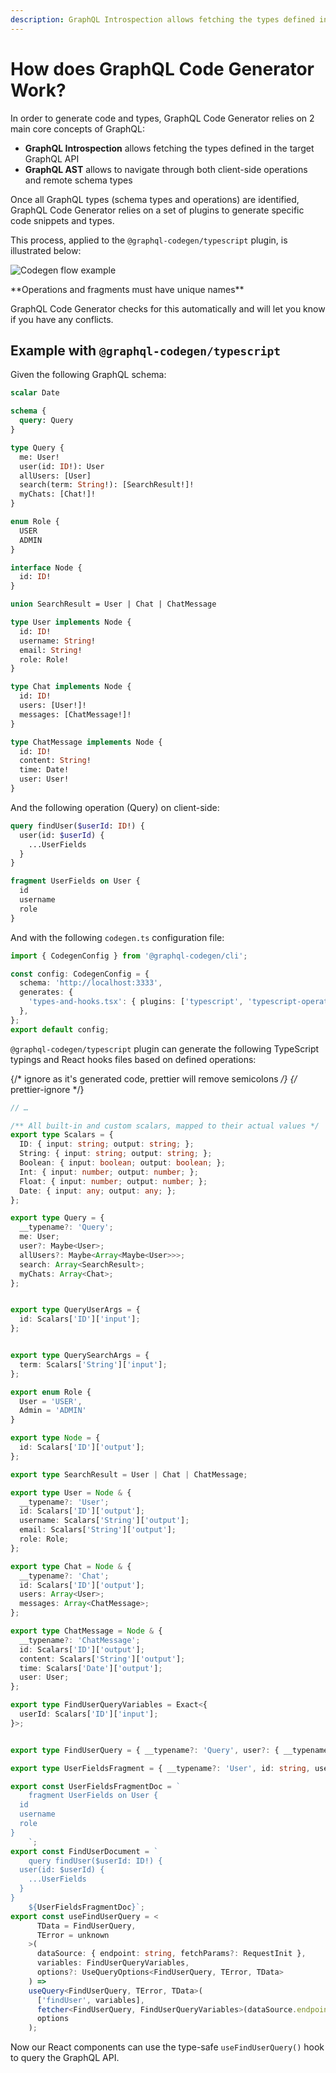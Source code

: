 ```yaml
---
description: GraphQL Introspection allows fetching the types defined in the target GraphQL API. GraphQL AST allows to navigate through both client-side operations and remote schema types.
---
```

# How does GraphQL Code Generator Work?

In order to generate code and types, GraphQL Code Generator relies on 2 main core concepts of GraphQL:

- **GraphQL Introspection** allows fetching the types defined in the target GraphQL API
- **GraphQL AST** allows to navigate through both client-side operations and remote schema types

Once all GraphQL types (schema types and operations) are identified, GraphQL Code Generator relies on a set of plugins to generate specific code snippets and types.

This process, applied to the `@graphql-codegen/typescript` plugin, is illustrated below:

![Codegen flow example](/assets/illustrations/codegen_flow1.png)


<Callout>
**Operations and fragments must have unique names**

GraphQL Code Generator checks for this automatically and will let you know if you have any conflicts.
</Callout>

## Example with `@graphql-codegen/typescript`

Given the following GraphQL schema:

```graphql filename="schema.graphql"
scalar Date

schema {
  query: Query
}

type Query {
  me: User!
  user(id: ID!): User
  allUsers: [User]
  search(term: String!): [SearchResult!]!
  myChats: [Chat!]!
}

enum Role {
  USER
  ADMIN
}

interface Node {
  id: ID!
}

union SearchResult = User | Chat | ChatMessage

type User implements Node {
  id: ID!
  username: String!
  email: String!
  role: Role!
}

type Chat implements Node {
  id: ID!
  users: [User!]!
  messages: [ChatMessage!]!
}

type ChatMessage implements Node {
  id: ID!
  content: String!
  time: Date!
  user: User!
}
```

And the following operation (Query) on client-side:

```graphql filename="operation.graphql"
query findUser($userId: ID!) {
  user(id: $userId) {
    ...UserFields
  }
}

fragment UserFields on User {
  id
  username
  role
}
```

And with the following `codegen.ts` configuration file:

```ts filename="codegen.ts"
import { CodegenConfig } from '@graphql-codegen/cli';

const config: CodegenConfig = {
  schema: 'http://localhost:3333',
  generates: {
    'types-and-hooks.tsx': { plugins: ['typescript', 'typescript-operations', 'typescript-react-query'] },
  },
};
export default config;
```

`@graphql-codegen/typescript` plugin can generate the following TypeScript typings and React hooks files based on defined operations:

{/* ignore as it's generated code, prettier will remove semicolons */}
{/* prettier-ignore */}
```ts
// …

/** All built-in and custom scalars, mapped to their actual values */
export type Scalars = {
  ID: { input: string; output: string; };
  String: { input: string; output: string; };
  Boolean: { input: boolean; output: boolean; };
  Int: { input: number; output: number; };
  Float: { input: number; output: number; };
  Date: { input: any; output: any; };
};

export type Query = {
  __typename?: 'Query';
  me: User;
  user?: Maybe<User>;
  allUsers?: Maybe<Array<Maybe<User>>>;
  search: Array<SearchResult>;
  myChats: Array<Chat>;
};


export type QueryUserArgs = {
  id: Scalars['ID']['input'];
};


export type QuerySearchArgs = {
  term: Scalars['String']['input'];
};

export enum Role {
  User = 'USER',
  Admin = 'ADMIN'
}

export type Node = {
  id: Scalars['ID']['output'];
};

export type SearchResult = User | Chat | ChatMessage;

export type User = Node & {
  __typename?: 'User';
  id: Scalars['ID']['output'];
  username: Scalars['String']['output'];
  email: Scalars['String']['output'];
  role: Role;
};

export type Chat = Node & {
  __typename?: 'Chat';
  id: Scalars['ID']['output'];
  users: Array<User>;
  messages: Array<ChatMessage>;
};

export type ChatMessage = Node & {
  __typename?: 'ChatMessage';
  id: Scalars['ID']['output'];
  content: Scalars['String']['output'];
  time: Scalars['Date']['output'];
  user: User;
};

export type FindUserQueryVariables = Exact<{
  userId: Scalars['ID']['input'];
}>;


export type FindUserQuery = { __typename?: 'Query', user?: { __typename?: 'User', id: string, username: string, role: Role } | null | undefined };

export type UserFieldsFragment = { __typename?: 'User', id: string, username: string, role: Role };

export const UserFieldsFragmentDoc = `
    fragment UserFields on User {
  id
  username
  role
}
    `;
export const FindUserDocument = `
    query findUser($userId: ID!) {
  user(id: $userId) {
    ...UserFields
  }
}
    ${UserFieldsFragmentDoc}`;
export const useFindUserQuery = <
      TData = FindUserQuery,
      TError = unknown
    >(
      dataSource: { endpoint: string, fetchParams?: RequestInit },
      variables: FindUserQueryVariables,
      options?: UseQueryOptions<FindUserQuery, TError, TData>
    ) =>
    useQuery<FindUserQuery, TError, TData>(
      ['findUser', variables],
      fetcher<FindUserQuery, FindUserQueryVariables>(dataSource.endpoint, dataSource.fetchParams || {}, FindUserDocument, variables),
      options
    );
```

Now our React components can use the type-safe `useFindUserQuery()` hook to query the GraphQL API.
